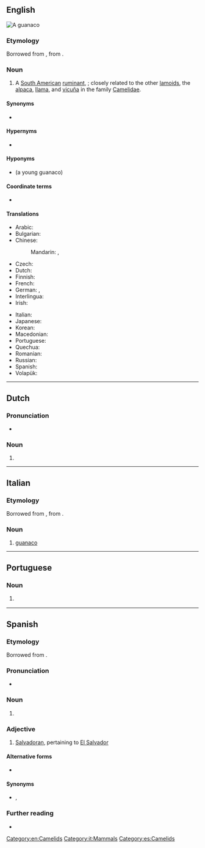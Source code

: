 {{also|guanacó}}
==English==
{{wikipedia}}
[[File:Guanaco 09.24.jpg|thumb|A '''guanaco''']]
{{wikispecies|Lama guanicoe}}

===Etymology===
Borrowed from {{bor|en|es|guanaco}}, from {{der|en|qu|wanaku}}.

===Noun===
{{en-noun|s|guanacoes}}

# A [[South American]] [[ruminant]], {{taxlink|Lama guanicoe|species|noshow=1}}; closely related to the other [[lamoid]]s, the [[alpaca]], [[llama]], and [[vicuña]] in the family [[Camelidae]].

====Synonyms====
* {{lb|en|obsolete}} {{taxlink|Auchenia huanaco|species|noshow=1}}

====Hypernyms====
* {{l|en|camelid}}

====Hyponyms====
* {{l|en|chulengo}} (a young guanaco)

====Coordinate terms====
* {{list:camelids/en}}

====Translations====
{{trans-top|''Lama guanicoe''}}
* Arabic: {{t-needed|ar}}
* Bulgarian: {{t|bg|дива лама|f}}
* Chinese:
*: Mandarin: {{t|cmn|原駝}}, {{t|cmn|原驼|tr=yuántuo}}
* Czech: {{t|cs|guanako}}
* Dutch: {{t+|nl|guanaco}}
* Finnish: {{t+|fi|guanako}}
* French: {{t+|fr|guanaco|m}}
* German: {{t+|de|Guanako|n}}, {{t|de|Huanako|n}}
* Interlingua: {{t|ia|guanaco}}
* Irish: {{t|ga|guanacó|m}}
{{trans-mid}}
* Italian: {{t|it|guanaco|m}}
* Japanese: {{t|ja|グアナコ|tr=guanako}}
* Korean: {{t|ko|과나코}}
* Macedonian: {{t|mk|гва́нако|n}}
* Portuguese: {{t+|pt|guanaco|m}}
* Quechua: {{t|qu|wanaku}}
* Romanian: {{t+|ro|guanaco|m}}
* Russian: {{t+|ru|гуана́ко|n}}
* Spanish: {{t+|es|guanaco|m}}
* Volapük: {{t|vo|huanak}}
{{trans-bottom}}

[[Category:en:Camelids]]

----

==Dutch==

===Pronunciation===
* {{audio|Nl-guanaco.ogg|Audio|lang=nl}}

===Noun===
{{nl-noun|m|-'s|guanacootje}}

# {{l|en|guanaco}}

{{topics|nl|Camelids}}

----

==Italian==

===Etymology===
Borrowed from {{bor|it|es|guanaco}}, from {{der|it|qu|wanaku}}.

===Noun===
{{it-noun|m}}

# [[#English|guanaco]]

[[Category:it:Mammals]]
{{topics|it|Camelids}}
{{topics|it|Zoology}}
----

==Portuguese==

===Noun===
{{pt-noun|m}}

# {{l|en|guanaco}} {{gloss|''Lama guanicoe'', a ruminant of South America}}

----

==Spanish==

===Etymology===
Borrowed from {{bor|es|qu|wanaku}}.

===Pronunciation===
* {{es-IPA}}

===Noun===
{{es-noun|m}}

# {{l|en|guanaco}}

===Adjective===
{{es-adj}}

# {{lb|es|colloquial|Central America}} [[Salvadoran]], pertaining to [[El Salvador]]

====Alternative forms====
* {{l|es|huanaco}}

====Synonyms====
* {{l|es|salvadoreño}}, {{l|es|cuscatleco}}

===Further reading===
* {{R:DRAE 2001}}

[[Category:es:Camelids]]